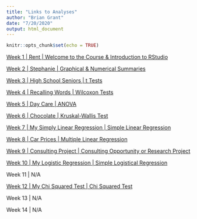 ```yaml
---
title: "Links to Analyses"
author: "Brian Grant"
date: "7/20/2020"
output: html_document
---
```


```r
knitr::opts_chunk$set(echo = TRUE)
```

[Week 1 | Rent | Welcome to the Course & Introduction to RStudio](Rent.html)

[Week 2 | Stephanie | Graphical & Numerical Summaries](Stephanie.html)

[Week 3 | High School Seniors | t Tests](t Tests/HighSchoolSeniors.html)

[Week 4 | Recalling Words | Wilcoxon Tests](Wilcoxon Tests/RecallingWords.html)

[Week 5 | Day Care | ANOVA](ANOVA/DayCare.html)

[Week 6 | Chocolate | Kruskal-Wallis Test](Kruskal-Wallis Test/Chocolate.html)

[Week 7 | My Simply Linear Regression | Simple Linear Regression](Linear Regression/MySimpleLinearRegression.html)

[Week 8 | Car Prices | Multiple Linear Regression](Linear Regression/CarPrices.html)

[Week 9 | Consulting Project | Consulting Opportunity or Research Project](Consulting.html)

[Week 10 | My Logistic Regression | Simple Logistical Regression](Logistic Regression/MyLogisticRegression.html)

Week 11 | N/A

[Week 12 | My Chi Squared Test | Chi Squared Test](Chi Squared Tests/MyChiSquaredTest.html)

Week 13 | N/A

Week 14 | N/A